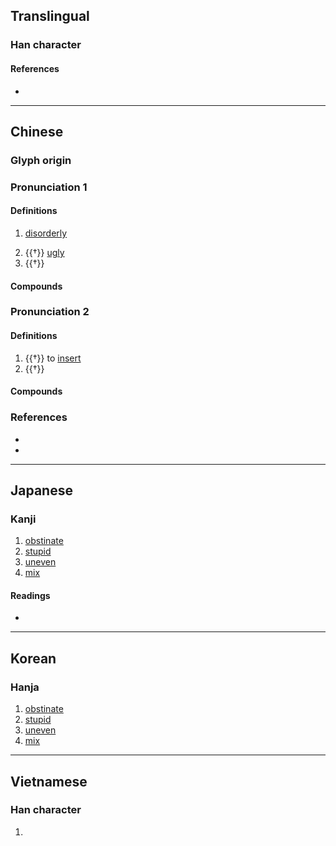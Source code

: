{{character info/new}}
==Translingual==

===Han character===
{{Han char|rn=9|rad=人|as=17|sn=19|four=27213|canj=ONRI|ids=⿰亻毚}}

====References====
* {{Han ref|kx=0121.260|dkj=01296|dj=0256.120|hdz=10237.100|uh=5133|ud=20787|bh=C35F|bd=50015}}

----

==Chinese==
{{zh-forms}}

===Glyph origin===
{{Han etym}}

===Pronunciation 1===
{{zh-pron
|m=chán
|c=caam4
|mc=1
|oc=1
|cat=a
}}

====Definitions====
{{zh-hanzi}}

# {{lb|zh|literary}} [[disorderly]]
# {{†}} [[ugly]]
# {{†}} {{zh-alt-form|攙|to [[support]] by the [[arm]]}}

====Compounds====
{{zh-der|儖儳|儳亂|儳互|儳儳:chánchán|儳巖|輕儳|鼓儳}}

===Pronunciation 2===
{{zh-pron
|m=chàn
|c=caam3,zaam6
|mc=2+3
|oc=2+3
|cat=v
}}

====Definitions====
{{zh-hanzi}}

# {{†}} to [[insert]]
# {{†}} {{rfdef|zh}}

====Compounds====
{{zh-der|儳言|儳道|儳儳:chànchàn|儳和|儳婦|儳焉|儳然|儳羼|儳路}}

===References===
* {{R:twedu|B00195}}
* {{R:yue:mfccd}}

----

==Japanese==

===Kanji===
{{ja-kanji|grade=|rs=人17}}

# [[obstinate]]
# [[stupid]]
# [[uneven]]
# [[mix]]

====Readings====
* {{ja-readings|on=[[さん]] (san), [[ざん]] (zan)|kun=[[ととのはぬ]] (totonohanu), [[はやい]] (hayai), [[わるいさま]] (waruisama)}}

----

==Korean==

===Hanja===
{{ko-hanja|hangeul=참|rv=cham|mr=ch'am}}

# [[obstinate]]
# [[stupid]]
# [[uneven]]
# [[mix]]

----

==Vietnamese==

===Han character===
{{vi-hantu|[[sàm]], [[sờm]], [[xàm]]|rs=人17}}

# {{defn|lang=vi|sort=人17}}